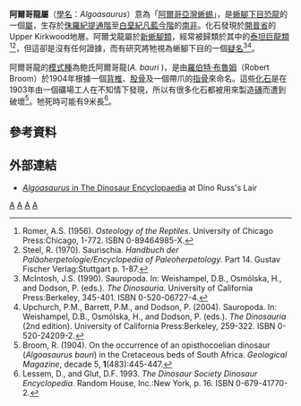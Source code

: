{{Automatic Taxobox
| taxon = Algoasaurus
| fossil_range = [[侏儸紀|侏儸紀]]晚期到[[白堊紀|白堊紀]]早期
| image = Algoasaurus.jpg
| image_caption = 阿爾哥龍的[[股骨|股骨]]、脊椎、[[肩胛骨|肩胛骨]]
| authority = [[羅伯特·布魯姆|Broom]], 1904
| type_species = '''鲍氏阿爾哥龍<br>''Algoasaurus bauri'''''
| type_species_authority =Broom, 1904
}}

'''阿爾哥龍屬'''（[[學名|學名]]：''Algoasaurus''）意為「[[阿爾哥亞灣|阿爾哥亞灣]][[蜥蜴|蜥蜴]]」，是[[蜥腳下目|蜥腳下目]][[恐龍|恐龍]]的一個[[屬|屬]]，生存於[[侏羅紀|侏羅紀]][[提通階|提通階]]至[[白堊紀|白堊紀]][[凡藍今階|凡藍今階]]的[[南非|南非]]。化石發現於[[開普省|開普省]]的Upper Kirkwood地層。阿爾戈龍屬於[[新蜥腳類|新蜥腳類]]，經常被歸類於其中的[[泰坦巨龍類|泰坦巨龍類]]<ref name=ASR56>Romer, A.S. (1956). ''Osteology of the Reptiles''. University of Chicago Press:Chicago, 1-772. ISBN 0-89464985-X.</ref><ref name=RS70>Steel, R. (1970). Saurischia. ''Handbuch der Paläoherpetologie/Encyclopedia of Paleoherpetology.'' Part 14. Gustav Fischer Verlag:Stuttgart p. 1-87.</ref>，但這卻是沒有任何證據，而有研究將牠視為蜥腳下目的一個[[疑名|疑名]]<ref name=JMI90>McIntosh, J.S. (1990). Sauropoda. In: Weishampel, D.B., Osmólska, H., and Dodson, P. (eds.). ''The Dinosauria''. University of California Press:Berkeley, 345-401. ISBN 0-520-06727-4.</ref><ref name=UBD04>Upchurch, P.M., Barrett, P.M., and Dodson, P. (2004). Sauropoda. In: Weishampel, D.B., Osmólska, H., and Dodson, P. (eds.). ''The Dinosauria'' (2nd edition). University of California Press:Berkeley, 259-322. ISBN 0-520-24209-2.</ref>。

阿爾哥龍的[[模式種|模式種]]為鲍氏阿爾哥龍('' A. bauri '' )，是由[[羅伯特·布魯姆|羅伯特·布魯姆]]（Robert Broom）於1904年根據一個[[背椎|背椎]]、[[股骨|股骨]]及一個帶爪的[[指骨|指骨]]來命名。這些[[化石|化石]]是在1903年由一個礦場工人在不知情下發現，所以有很多化石都被用來製造[[磚|磚]]而遭到破壞<ref name=RB04>Broom, R. (1904). On the occurrence of an opisthocoelian dinosaur (''Algoasaurus bauri'') in the Cretaceous beds of South Africa. ''Geological Magazine'', decade 5, '''1'''(483):445-447.</ref>。牠死時可能有9米長<ref name=LG93>Lessem, D., and Glut, D.F. 1993. ''The Dinosaur Society Dinosaur Encyclopedia''. Random House, Inc.:New York, p. 16. ISBN 0-679-41770-2.</ref>。

== 參考資料 ==
{{reflist}}

== 外部連結 ==
*[http://web.me.com/dinoruss/de_4/5a7b2da.htm ''Algoasaurus'' in The Dinosaur Encyclopaedia] {{Wayback|url=http://web.me.com/dinoruss/de_4/5a7b2da.htm |date=20090924072528 }} at Dino Russ's Lair
{{蜥腳形亞目|B.}}
{{Taxonbar|from=Q2361699}}

[[Category:下白堊紀恐龍|A]]
[[Category:侏羅紀恐龍|A]]
[[Category:非洲恐龍|A]]
[[Category:可疑的恐龍|A]]